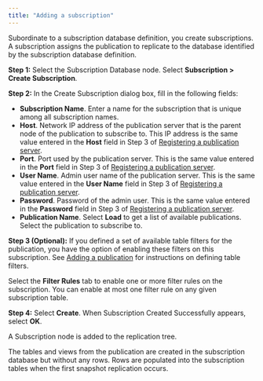 ```yaml
---
title: "Adding a subscription"
---
```


<div id="adding_subscription" class="registered_link"></div>

Subordinate to a subscription database definition, you create subscriptions. A subscription assigns the publication to replicate to the database identified by the subscription database definition.

**Step 1:** Select the Subscription Database node. Select **Subscription > Create Subscription**. 

**Step 2:** In the Create Subscription dialog box, fill in the following fields:

-   **Subscription Name**. Enter a name for the subscription that is unique among all subscription names.
-   **Host**. Network IP address of the publication server that is the parent node of the publication to subscribe to. This  IP address is the same value entered in the **Host** field in Step 3 of [Registering a publication server](../02_creating_publication/01_registering_publication_server/#registering_publication_server).
-   **Port**. Port used by the publication server. This is the same value entered in the **Port** field in Step 3 of [Registering a publication server](../02_creating_publication/01_registering_publication_server/#registering_publication_server).
-   **User Name**. Admin user name of the publication server. This is the same value entered in the **User Name** field in Step 3 of [Registering a publication server](../02_creating_publication/01_registering_publication_server/#registering_publication_server).
-   **Password**. Password of the admin user. This is the same value entered in the **Password** field in Step 3 of [Registering a publication server](../02_creating_publication/01_registering_publication_server/#registering_publication_server).
-   **Publication Name**. Select **Load** to get a list of available publications. Select the publication to  subscribe to.

**Step 3 (Optional):** If you defined a set of available table filters for the publication, you have the option of enabling these filters on this subscription. See [Adding a publication](../02_creating_publication/03_adding_publication/#adding_publication) for instructions on defining table filters. 

Select the **Filter Rules** tab to enable one or more filter rules on the subscription. You can enable at most one filter rule on any given subscription table.

**Step 4:** Select **Create**. When Subscription Created Successfully appears, select **OK**.

A Subscription node is added to the replication tree.

The tables and views from the publication are created in the subscription database but without any rows. Rows are populated into the subscription tables when the first snapshot replication occurs.

